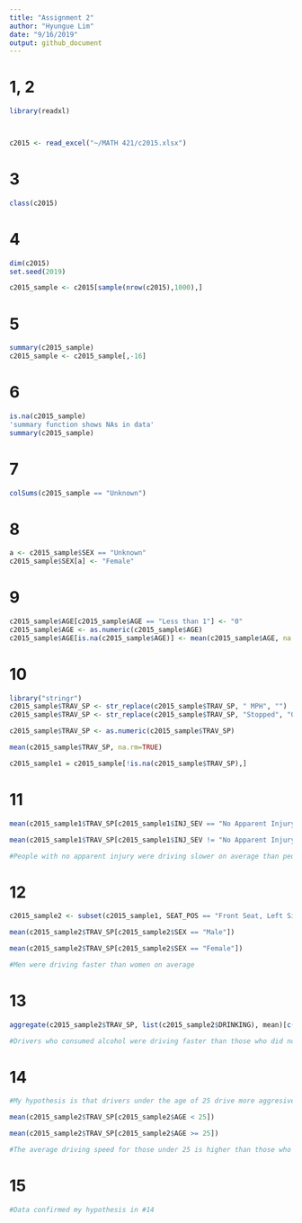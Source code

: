 ---
title: "Assignment 2"
author: "Hyungue Lim"
date: "9/16/2019"
output: github_document
---


# 1, 2
```{r, echo = FALSE}
library(readxl)



c2015 <- read_excel("~/MATH 421/c2015.xlsx")
```

# 3
```{r}
class(c2015)
```

# 4
```{r}
dim(c2015)
set.seed(2019)

c2015_sample <- c2015[sample(nrow(c2015),1000),]

```

# 5
```{r}
summary(c2015_sample)
c2015_sample <- c2015_sample[,-16]
```

# 6
```{r}
is.na(c2015_sample)
'summary function shows NAs in data'
summary(c2015_sample)
```

# 7
```{r}

colSums(c2015_sample == "Unknown")

```

# 8
```{r}
a <- c2015_sample$SEX == "Unknown"
c2015_sample$SEX[a] <- "Female"
```

# 9
```{r}
c2015_sample$AGE[c2015_sample$AGE == "Less than 1"] <- "0"
c2015_sample$AGE <- as.numeric(c2015_sample$AGE)
c2015_sample$AGE[is.na(c2015_sample$AGE)] <- mean(c2015_sample$AGE, na.rm = TRUE)
```

# 10
```{r}
library("stringr")
c2015_sample$TRAV_SP <- str_replace(c2015_sample$TRAV_SP, " MPH", "")
c2015_sample$TRAV_SP <- str_replace(c2015_sample$TRAV_SP, "Stopped", "0")

c2015_sample$TRAV_SP <- as.numeric(c2015_sample$TRAV_SP)

mean(c2015_sample$TRAV_SP, na.rm=TRUE)

c2015_sample1 = c2015_sample[!is.na(c2015_sample$TRAV_SP),]
```

# 11
```{r}
mean(c2015_sample1$TRAV_SP[c2015_sample1$INJ_SEV == "No Apparent Injury (O)"])

mean(c2015_sample1$TRAV_SP[c2015_sample1$INJ_SEV != "No Apparent Injury (O)"])

#People with no apparent injury were driving slower on average than people with some observed injuries.

```

# 12
```{r}
c2015_sample2 <- subset(c2015_sample1, SEAT_POS == "Front Seat, Left Side")

mean(c2015_sample2$TRAV_SP[c2015_sample2$SEX == "Male"])

mean(c2015_sample2$TRAV_SP[c2015_sample2$SEX == "Female"])

#Men were driving faster than women on average
```

# 13
```{r}
aggregate(c2015_sample2$TRAV_SP, list(c2015_sample2$DRINKING), mean)[c(1,4),]

#Drivers who consumed alcohol were driving faster than those who did not.
```

# 14
```{r}
#My hypothesis is that drivers under the age of 25 drive more aggresively than those who are 25 and above

mean(c2015_sample2$TRAV_SP[c2015_sample2$AGE < 25])

mean(c2015_sample2$TRAV_SP[c2015_sample2$AGE >= 25])

#The average driving speed for those under 25 is higher than those who are 25 and above. This might indicate that drivers younger than 25 drive more aggressively than drivers who are 25 or older
```

# 15
```{r}
#Data confirmed my hypothesis in #14
```


